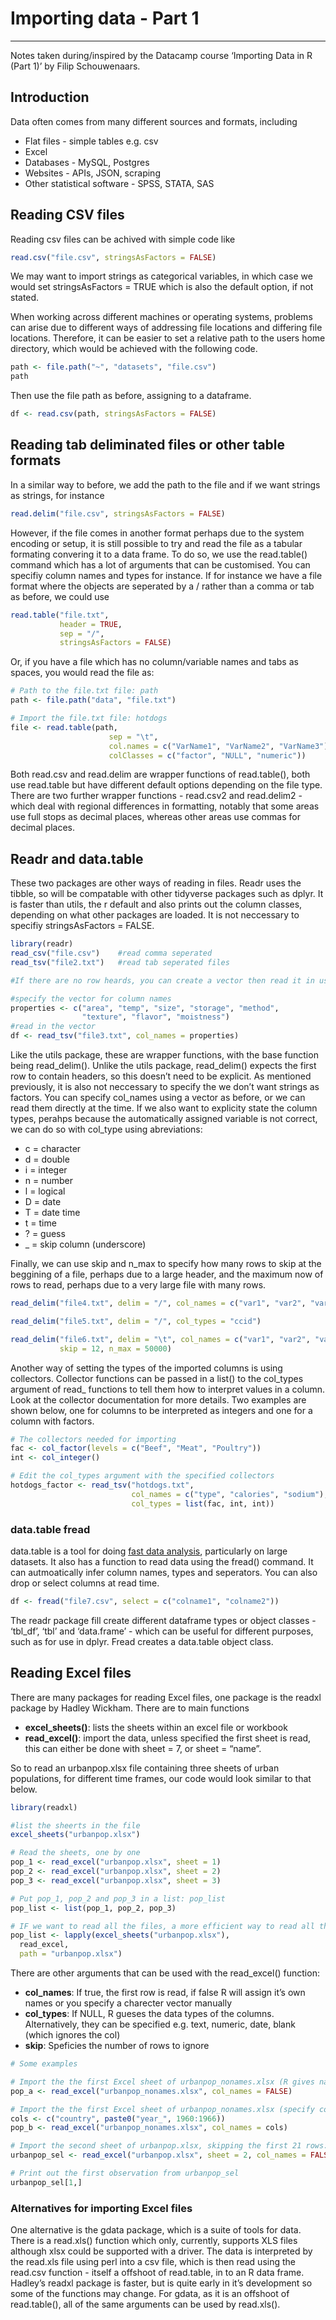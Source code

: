 # Importing data - Part 1
***
Notes taken during/inspired by the Datacamp course 'Importing Data in R (Part 1)' by Filip Schouwenaars.

## Introduction 

Data often comes from many different sources and formats, including

* Flat files - simple tables e.g. csv
* Excel
* Databases - MySQL, Postgres
* Websites - APIs, JSON, scraping
* Other statistical software - SPSS, STATA, SAS

## Reading CSV files

Reading csv files can be achived with simple code like

```r
read.csv("file.csv", stringsAsFactors = FALSE)
```

We may want to import strings as categorical variables, in which case we would set stringsAsFactors = TRUE which is also the default option, if not stated.

When working across different machines or operating systems, problems can arise due to different ways of addressing file locations and differing file locations.  Therefore, it can be easier to set a relative path to the users home directory, which would be achieved with the following code.

```r
path <- file.path("~", "datasets", "file.csv")
path
```

Then use the file path as before, assigning to a dataframe.

```r
df <- read.csv(path, stringsAsFactors = FALSE)
```

## Reading tab deliminated files or other table formats

In a similar way to before, we add the path to the file and if we want strings as strings, for instance

```r
read.delim("file.csv", stringsAsFactors = FALSE)
```

However, if the file comes in another format perhaps due to the system encoding or setup, it is still possible to try and read the file as a tabular formating convering it to a data frame.  To do so, we use the read.table() command which has a lot of arguments that can be customised.  You can specifiy column names and types for instance.  If for instance we have a file format where the objects are seperated by a / rather than a comma or tab as before, we could use

```r
read.table("file.txt",
           header = TRUE,
           sep = "/",
           stringsAsFactors = FALSE)

```

Or, if you have a file which has no column/variable names and tabs as spaces, you would read the file as:

```r
# Path to the file.txt file: path
path <- file.path("data", "file.txt")

# Import the file.txt file: hotdogs
file <- read.table(path, 
                      sep = "\t",                                        # specify seperator - tab in this instance
                      col.names = c("VarName1", "VarName2", "VarName3"), # specifiy variable names
                      colClasses = c("factor", "NULL", "numeric"))       # specify the column/variable classes
```

Both read.csv and read.delim are wrapper functions of read.table(), both use read.table but have different default options depending on the file type.  There are two further wrapper functions - read.csv2 and read.delim2 - which deal with regional differences in formatting, notably that some areas use full stops as decimal places, whereas other areas use commas for decimal places.

## Readr and data.table

These two packages are other ways of reading in files.  Readr uses the tibble, so will be compatable with other tidyverse packages such as dplyr.  It is faster than utils, the r default and also prints out the column classes, depending on what other packages are loaded. It is not neccessary to specifiy stringsAsFactors = FALSE.  

```r
library(readr)
read_csv("file.csv")    #read comma seperated
read_tsv("file2.txt")   #read tab seperated files

#If there are no row heards, you can create a vector then read it in using the col_names argument

#specify the vector for column names
properties <- c("area", "temp", "size", "storage", "method",
                "texture", "flavor", "moistness")
#read in the vector
df <- read_tsv("file3.txt", col_names = properties)

```

Like the utils package, these are wrapper functions, with the base function being read_delim().  Unlike the utils package, read_delim() expects the first row to contain headers, so this doesn't need to be explicit.  As mentioned previously, it is also not neccessary to specify the we don't want strings as factors.  You can specify col_names using a vector as before, or we can read them directly at the time.  If we also want to explicity state the column types, perahps because the automatically assigned variable is not correct, we can do so with col_type using abreviations:

* c = character
* d = double
* i = integer
* n = number
* l = logical
* D = date
* T = date time
* t = time
* ? = guess
* _ = skip column (underscore)

Finally, we can use skip and n_max to specify how many rows to skip at the beggining of a file, perhaps due to a large header, and the maximum now of rows to read, perhaps due to a very large file with many rows. 

```r

read_delim("file4.txt", delim = "/", col_names = c("var1", "var2", "var3"))

read_delim("file5.txt", delim = "/", col_types = "ccid")

read_delim("file6.txt", delim = "\t", col_names = c("var1", "var2", "var3"), 
           skip = 12, n_max = 50000)
```

Another way of setting the types of the imported columns is using collectors. Collector functions can be passed in a list() to the col_types argument of read_ functions to tell them how to interpret values in a column.  Look at the collector documentation for more details.  Two examples are shown below, one for columns to be interpreted as integers and one for a column with factors.

```r
# The collectors needed for importing
fac <- col_factor(levels = c("Beef", "Meat", "Poultry"))
int <- col_integer()

# Edit the col_types argument with the specified collectors
hotdogs_factor <- read_tsv("hotdogs.txt",
                           col_names = c("type", "calories", "sodium"),
                           col_types = list(fac, int, int))

```

### data.table fread

data.table is a tool for doing [fast data analysis](https://github.com/Rdatatable/data.table/wiki/Benchmarks-%3A-Grouping), particularly on large datasets.  It also has a function to read data using the fread() command.  It can autmoatically infer column names, types and seperators.  You can also drop or select columns at read time.

```r
df <- fread("file7.csv", select = c("colname1", "colname2"))
```

The readr package fill create different dataframe types or object classes - 'tbl_df', 'tbl' and 'data.frame' - which can be useful for different purposes, such as for use in dplyr.  Fread creates a data.table object class.

## Reading Excel files

There are many packages for reading Excel files,  one package is the readxl package by Hadley Wickham.  There are to main functions

* **excel_sheets()**: lists the sheets within an excel file or workbook
* **read_excel()**: import the data, unless specified the first sheet is read, this can either be done with sheet = 7, or sheet = "name".

So to read an urbanpop.xlsx file containing three sheets of urban populations, for different time frames, our code would look similar to that below.

```r
library(readxl)

#list the sheerts in the file
excel_sheets("urbanpop.xlsx")

# Read the sheets, one by one
pop_1 <- read_excel("urbanpop.xlsx", sheet = 1)
pop_2 <- read_excel("urbanpop.xlsx", sheet = 2)
pop_3 <- read_excel("urbanpop.xlsx", sheet = 3)

# Put pop_1, pop_2 and pop_3 in a list: pop_list
pop_list <- list(pop_1, pop_2, pop_3)

# IF we want to read all the files, a more efficient way to read all the files in the file uses lapply
pop_list <- lapply(excel_sheets("urbanpop.xlsx"),
  read_excel,
  path = "urbanpop.xlsx")
```

There are other arguments that can be used with the read_excel() function:

* **col_names**: If true, the first row is read, if false R will assign it's own names or you specify a charecter vector manually
* **col_types**: If NULL, R gueses the data types of the columns.  Alternatively, they can be specified e.g. text, numeric, date, blank (which ignores the col)
* **skip**: Speficies the number of rows to ignore

```r

# Some examples

# Import the the first Excel sheet of urbanpop_nonames.xlsx (R gives names): pop_a
pop_a <- read_excel("urbanpop_nonames.xlsx", col_names = FALSE)

# Import the the first Excel sheet of urbanpop_nonames.xlsx (specify col_names): pop_b
cols <- c("country", paste0("year_", 1960:1966))
pop_b <- read_excel("urbanpop_nonames.xlsx", col_names = cols)

# Import the second sheet of urbanpop.xlsx, skipping the first 21 rows: urbanpop_sel
urbanpop_sel <- read_excel("urbanpop.xlsx", sheet = 2, col_names = FALSE, skip = 21)

# Print out the first observation from urbanpop_sel
urbanpop_sel[1,]

```

### Alternatives for importing Excel files

One alternative is the gdata package, which is a suite of tools for data.  There is a read.xls() function which only, currently, supports XLS files although xlsx could be supported with a driver.  The data is interpreted by the read.xls file using perl into a csv file, which is then read using the read.csv function - itself a offshoot of read.table, in to an R data frame. Hadley's readxl package is faster, but is quite early in it's development so some of the functions may change.  For gdata, as it is an offshoot of read.table(), all of the same arguments can be used by read.xls().